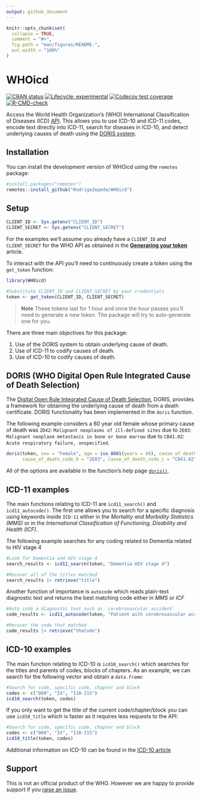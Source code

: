 ```yaml
---
output: github_document
---
```


<!-- README.md is generated from README.Rmd. Please edit that file -->

```r
knitr::opts_chunk$set(
  collapse = TRUE,
  comment = "#>",
  fig.path = "man/figures/README-",
  out.width = "100%"
)
```

# WHOicd

<!-- badges: start -->
[![CRAN status](https://www.r-pkg.org/badges/version/WHOicd)](https://CRAN.R-project.org/package=WHOicd)
[![Lifecycle: experimental](https://img.shields.io/badge/lifecycle-experimental-orange.svg)](https://lifecycle.r-lib.org/articles/stages.html#experimental)
[![Codecov test coverage](https://codecov.io/gh/RodrigoZepeda/WHOicd/branch/main/graph/badge.svg)](https://app.codecov.io/gh/RodrigoZepeda/WHOicd?branch=main)
[![R-CMD-check](https://github.com/RodrigoZepeda/WHOicd/actions/workflows/R-CMD-check.yaml/badge.svg)](https://github.com/RodrigoZepeda/WHOicd/actions/workflows/R-CMD-check.yaml)
<!-- badges: end -->

Access the World Health Organization's (WHO) International Classification of Diseases (ICD) [API](https://icd.who.int/icdapi). This allows you to use ICD-10 and ICD-11 codes, encode text directly into ICD-11, search for diseases in ICD-10, and detect underlying causes of death using the [DORIS system](https://icd.who.int/doris). 

## Installation

You can install the development version of WHOicd using the `remotes` package:

``` r
#install.packages("remotes")
remotes::install_github("RodrigoZepeda/WHOicd")
```

## Setup

```r
CLIENT_ID <- Sys.getenv("CLIENT_ID")
CLIENT_SECRET <- Sys.getenv("CLIENT_SECRET")
```

For the examples we'll assume you already have a `CLIENT_ID` and `CLIENT_SECRET`
for the WHO API as obtained in the [**Generaring your token**](/articles/Generating-your-token.html) article. 

To interact with the API you'll need to continuously create a token using the `get_token` function:

```r
library(WHOicd)

#Substitute CLIENT_ID and CLIENT_SECRET by your credentials
token <- get_token(CLIENT_ID, CLIENT_SECRET)
```

> **Note** These tokens last for 1 hour and once the hour passes you'll need to generate a new token. The package will try to auto-generate one for you. 

There are three main objectives for this package:

1. Use of the DORIS system to obtain underlying cause of death.
2. Use of ICD-11 to codify causes of death.
3. Use of ICD-10 to codify causes of death.

## DORIS (WHO Digital Open Rule Integrated Cause of Death Selection)

The [Digital Open Rule Integrated Cause of Death Selection](https://icd.who.int/doris/en), DORIS, 
provides a framework for obtaining the underlying cause of death from a death certificate. DORIS
functionality has been implemented in the `doris` function. 

The following example considers a 60 year old female whose primary cause of death was `2D42`: 
`Malignant neoplasms of ill-defined sites` due to `2E03`: `Malignant neoplasm metastasis in bone or bone marrow` due to `CB41.0Z`: `Acute respiratory failure, unspecified`. 

```r
doris(token, sex = "Female", age = iso_8601(years = 60), cause_of_death_code_a = "2D42",
      cause_of_death_code_b = "2E03", cause_of_death_code_c = "CB41.0Z")
```

All of the options are available in the function's help page [`doris()`](https://rodrigozepeda.github.io/WHOicd/reference/doris.html). 

## ICD-11 examples

The main functions relating to ICD-11 are `icd11_search()` and `icd11_autocode()`. The first one allows you to search for a specific diagnosis using keywords inside `ICD-11` either in the _Mortality and Morbidity Statistics (MMS)_ or in the _International Classification of Functioning, Disability and Health (ICF)_.

The following example searches for any coding related to Dementia related to HIV stage 4

```r
#Look for Dementia and HIV stage 4
search_results <- icd11_search(token, "Dementia HIV stage 4")

#Recover all of the titles matched
search_results |> retrieve("title")
```

Another function of importance is `autocode` which reads plain-text diagnostic text and returns the best matching code either in  _MMS_ or _ICF_ 

```r
#Auto code a diagnostic text such as `cerebrovascular accident`
code_results <- icd11_autocode(token, "Patient with cerebrovascular accident")

#Recover the code that matched
code_results |> retrieve("theCode")
```


## ICD-10 examples

The main function relating to ICD-10 is `icd10_search()` which searches for the titles and parents of codes, blocks of chapters. As an example, we can search for the following vector and obtain a `data.frame`: 

```r
#Search for code, specific code, chapter and block 
codes <- c("D60", "IX", "I10-I15")
icd10_search(token, codes)
```

If you only want to get the title of the current code/chapter/block you can use `icd10_title` which is faster as it requires less requests to the API:

```r
#Search for code, specific code, chapter and block 
codes <- c("D60", "IX", "I10-I15")
icd10_title(token, codes)
```

Additional information on ICD-10 can be found in the [ICD-10 article](https://rodrigozepeda.github.io/WHOicd/articles/ICD-10.html)

## Support

This is not an official product of the WHO. However we are happy to provide support if you [raise an issue](https://docs.github.com/en/issues/tracking-your-work-with-issues/creating-an-issue). 





